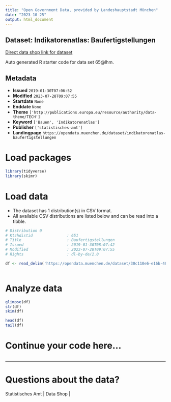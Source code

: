 ```yaml
---
title: "Open Government Data, provided by Landeshauptstadt München"
date: "2023-10-25"
output: html_document
---
```


## Dataset: Indikatorenatlas: Baufertigstellungen

[Direct data shop link for dataset](https://opendata.muenchen.de/dataset/indikatorenatlas-baufertigstellungen)

Auto generated R starter code for data set 65@lhm.

## Metadata

- **Issued** `2019-01-30T07:06:52`
- **Modified** `2023-07-28T09:07:55`
- **Startdate** `None`
- **Enddate** `None`
- **Theme** `['http://publications.europa.eu/resource/authority/data-theme/TECH']`
- **Keyword** `['Bauen', 'Indikatorenatlas']`
- **Publisher** `['statistisches-amt']`
- **Landingpage** `https://opendata.muenchen.de/dataset/indikatorenatlas-baufertigstellungen`


# Load packages

```r

library(tidyverse)
library(skimr)

```

# Load data

-   The dataset has 1 distribution(s) in CSV format.
-   All available CSV distributions are listed below and can be read into a tibble.

```r

# Distribution 0
# Ktzhdistid               : 651
# Title                    : Baufertigstellungen
# Issued                   : 2019-01-30T08:07:42
# Modified                 : 2023-07-28T09:07:55
# Rights                   : dl-by-de/2.0

df <- read_delim('https://opendata.muenchen.de/dataset/30c110e6-e16b-484f-ad94-2a8bea11db32/resource/47ea6e55-974e-483d-bf44-3f0593bd7ef7/download/indikat_bauen_baufertigstellungen_240723.csv')



```

# Analyze data

```r

glimpse(df)
str(df)
skim(df)

head(df)
tail(df)

```

# Continue your code here...

```r

```

------------------------------------------------------------------------

# Questions about the data?

Statistisches Amt | Data Shop | 
